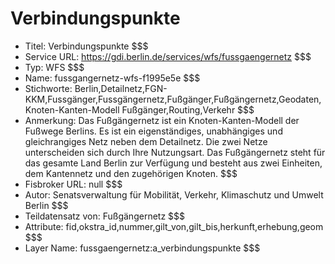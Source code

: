 # Verbindungspunkte
- Titel: Verbindungspunkte $$$
- Service URL: https://gdi.berlin.de/services/wfs/fussgaengernetz $$$
- Typ: WFS $$$
- Name: fussgangernetz-wfs-f1995e5e $$$
- Stichworte: Berlin,Detailnetz,FGN-KKM,Fussgänger,Fussgängernetz,Fußgänger,Fußgängernetz,Geodaten,Knoten-Kanten-Modell Fußgänger,Routing,Verkehr $$$
- Anmerkung: Das Fußgängernetz ist ein Knoten-Kanten-Modell der Fußwege Berlins. Es ist ein eigenständiges, unabhängiges und gleichrangiges Netz neben dem Detailnetz. Die zwei Netze unterscheiden sich durch Ihre Nutzungsart. 
Das Fußgängernetz steht für das gesamte Land Berlin zur Verfügung und besteht aus zwei Einheiten, dem Kantennetz und den zugehörigen Knoten. $$$
- Fisbroker URL: null $$$
- Autor: Senatsverwaltung für Mobilität, Verkehr, Klimaschutz und Umwelt Berlin $$$
- Teildatensatz von: Fußgängernetz $$$
- Attribute: fid,okstra_id,nummer,gilt_von,gilt_bis,herkunft,erhebung,geom $$$
- Layer Name: fussgaengernetz:a_verbindungspunkte $$$
